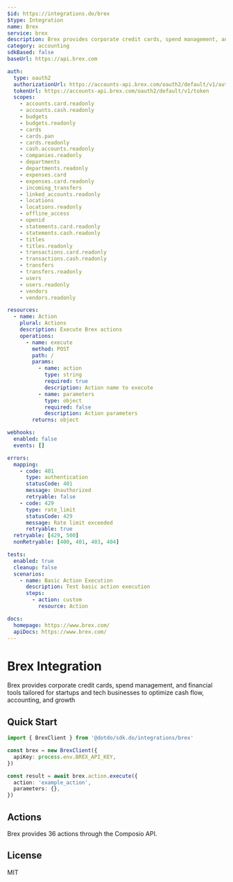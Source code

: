 ```yaml
---
$id: https://integrations.do/brex
$type: Integration
name: Brex
service: brex
description: Brex provides corporate credit cards, spend management, and financial tools tailored for startups and tech businesses to optimize cash flow, accounting, and growth
category: accounting
sdkBased: false
baseUrl: https://api.brex.com

auth:
  type: oauth2
  authorizationUrl: https://accounts-api.brex.com/oauth2/default/v1/authorize
  tokenUrl: https://accounts-api.brex.com/oauth2/default/v1/token
  scopes:
    - accounts.card.readonly
    - accounts.cash.readonly
    - budgets
    - budgets.readonly
    - cards
    - cards.pan
    - cards.readonly
    - cash.accounts.readonly
    - companies.readonly
    - departments
    - departments.readonly
    - expenses.card
    - expenses.card.readonly
    - incoming_transfers
    - linked_accounts.readonly
    - locations
    - locations.readonly
    - offline_access
    - openid
    - statements.card.readonly
    - statements.cash.readonly
    - titles
    - titles.readonly
    - transactions.card.readonly
    - transactions.cash.readonly
    - transfers
    - transfers.readonly
    - users
    - users.readonly
    - vendors
    - vendors.readonly

resources:
  - name: Action
    plural: Actions
    description: Execute Brex actions
    operations:
      - name: execute
        method: POST
        path: /
        params:
          - name: action
            type: string
            required: true
            description: Action name to execute
          - name: parameters
            type: object
            required: false
            description: Action parameters
        returns: object

webhooks:
  enabled: false
  events: []

errors:
  mapping:
    - code: 401
      type: authentication
      statusCode: 401
      message: Unauthorized
      retryable: false
    - code: 429
      type: rate_limit
      statusCode: 429
      message: Rate limit exceeded
      retryable: true
  retryable: [429, 500]
  nonRetryable: [400, 401, 403, 404]

tests:
  enabled: true
  cleanup: false
  scenarios:
    - name: Basic Action Execution
      description: Test basic action execution
      steps:
        - action: custom
          resource: Action

docs:
  homepage: https://www.brex.com/
  apiDocs: https://www.brex.com/
---
```


# Brex Integration

Brex provides corporate credit cards, spend management, and financial tools tailored for startups and tech businesses to optimize cash flow, accounting, and growth

## Quick Start

```typescript
import { BrexClient } from '@dotdo/sdk.do/integrations/brex'

const brex = new BrexClient({
  apiKey: process.env.BREX_API_KEY,
})

const result = await brex.action.execute({
  action: 'example_action',
  parameters: {},
})
```

## Actions

Brex provides 36 actions through the Composio API.

## License

MIT
